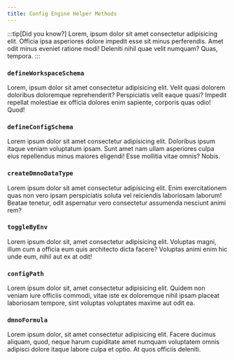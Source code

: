 ```yaml
---
title: Config Engine Helper Methods
---
```


:::tip[Did you know?]
Lorem, ipsum dolor sit amet consectetur adipisicing elit. Officia ipsa asperiores dolore impedit esse sit minus perferendis. Amet odit minus eveniet ratione modi! Deleniti nihil quae velit numquam? Quas, tempora.
:::


### `defineWorkspaceSchema`

Lorem, ipsum dolor sit amet consectetur adipisicing elit. Velit quasi dolorem doloribus doloremque reprehenderit? Perspiciatis velit eaque quasi? Impedit repellat molestiae ex officia dolores enim sapiente, corporis quas odio! Quod!

### `defineConfigSchema`

Lorem ipsum dolor sit amet consectetur adipisicing elit. Doloribus ipsum itaque veniam voluptatum ipsam. Sunt amet nam ullam asperiores culpa eius repellendus minus maiores eligendi! Esse mollitia vitae omnis? Nobis. 


### `createDmnoDataType`

Lorem ipsum dolor sit amet consectetur adipisicing elit. Enim exercitationem quas non vero ipsam perspiciatis soluta vel reiciendis laboriosam laborum! Beatae tenetur, odit aspernatur vero consectetur assumenda nesciunt animi rem?

### `toggleByEnv`

Lorem ipsum dolor sit, amet consectetur adipisicing elit. Voluptas magni, illum cum a officia eum quis architecto dicta facere? Voluptas animi enim hic unde eum, nihil aut ex at odit!

### `configPath`

Lorem ipsum dolor sit, amet consectetur adipisicing elit. Quidem non veniam iure officiis commodi, vitae iste ex doloremque nihil ipsam placeat laboriosam tempore, sint voluptas voluptates maxime aut odit ea.

### `dmnoFormula`

Lorem ipsum dolor, sit amet consectetur adipisicing elit. Facere ducimus aliquam, quod, neque harum cupiditate amet numquam voluptatem omnis adipisci dolore itaque labore culpa et optio. At quos officiis deleniti.
